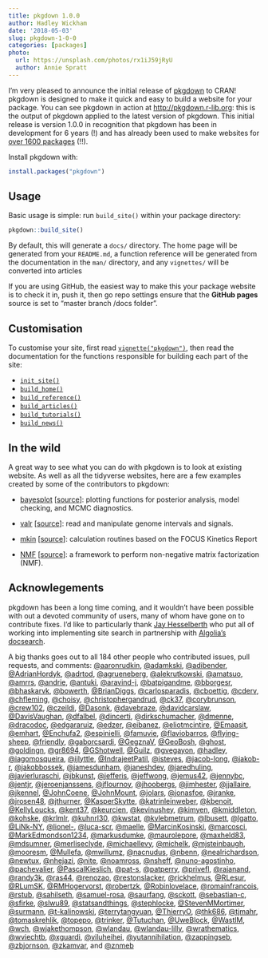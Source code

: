 ```yaml
---
title: pkgdown 1.0.0
author: Hadley Wickham
date: '2018-05-03'
slug: pkgdown-1-0-0
categories: [packages]
photo:
  url: https://unsplash.com/photos/rx1iJ59jRyU
  author: Annie Spratt
---
```


I'm very pleased to announce the initial release of [pkgdown](http://pkgdown.r-lib.org) to CRAN! pkgdown is designed to make it quick and easy to build a website for your package. You can see pkgdown in action at <http://pkgdown.r-lib.org>: this is the output of pkgdown applied to the latest version of pkgdown. This initial release is version 1.0.0 in recognition that pkgdown has been in development for 6 years (!) and has already been used to make websites for [over 1600 packages](https://github.com/search?q=pkgdown.css+in%3Apath+path%3Adocs&type=Code) (!!). 

Install pkgdown with:

```r
install.packages("pkgdown")
```

## Usage

Basic usage is simple: run `build_site()` within your package directory:

```r
pkgdown::build_site()
```

By default, this will generate a `docs/` directory. The home page will be generated from your `README.md`, a function reference will be generated from the documentation in the `man/` directory, and any `vignettes/` will be converted into articles

If you are using GitHub, the easiest way to make this your package website is to check it in, push it, then go repo settings ensure that the __GitHub pages__ source is set to "master branch /docs folder".

## Customisation

To customise your site, first read [`vignette("pkgdown")`](http://pkgdown.r-lib.org/articles/pkgdown.html), then read the documentation for the functions responsible for building each part of the site:

* [`init_site()`](init_site.html)
* [`build_home()`](build_home.html)
* [`build_reference()`](build_reference.html)
* [`build_articles()`](build_articles.html)
* [`build_tutorials()`](build_tutorials.html)
* [`build_news()`](build_news.html)

## In the wild

A great way to see what you can do with pkgdown is to look at existing website. As well as all the tidyverse websites, here are a few examples created by some of the contributors to pkgdown:

* [bayesplot](http://mc-stan.org/bayesplot/index.html)
  [[source](https://github.com/stan-dev/bayesplot/tree/gh-pages)]:
  plotting functions for posterior analysis, model checking, and MCMC 
  diagnostics.

* [valr](https://rnabioco.github.io/valr/) 
  [[source](https://github.com/rnabioco/valr)]: 
  read and manipulate genome intervals and signals.

* [mkin](http://jranke.github.io/mkin/)
  [[source](https://github.com/jranke/mkin)]:
  calculation routines based on the FOCUS Kinetics Report

* [NMF](http://renozao.github.io/NMF/master/index.html)
  [[source](https://github.com/renozao/NMF)]:
  a framework to perform non-negative matrix factorization (NMF).

## Acknowlegements

pkgdown has been a long time coming, and it wouldn't have been possible with out a devoted community of users, many of whom have gone on to contribute fixes. I'd like to particularly thank [Jay Hesselberth](https://hesselberthlab.org) who put all of working into implementing site search in partnership with [Algolia's docsearch](https://hesselberthlab.org). 

A big thanks goes out to all 184 other people who contributed issues, pull requests, and comments: [\@aaronrudkin](https://github.com/aaronrudkin), [\@adamkski](https://github.com/adamkski), [\@adibender](https://github.com/adibender), [\@AdrianHordyk](https://github.com/AdrianHordyk), [\@adrtod](https://github.com/adrtod), [\@agrueneberg](https://github.com/agrueneberg), [\@alekrutkowski](https://github.com/alekrutkowski), [\@amatsuo](https://github.com/amatsuo), [\@amrrs](https://github.com/amrrs), [\@andrie](https://github.com/andrie), [\@antuki](https://github.com/antuki), [\@aravind-j](https://github.com/aravind-j), [\@batpigandme](https://github.com/batpigandme), [\@bborgesr](https://github.com/bborgesr), [\@bhaskarvk](https://github.com/bhaskarvk), [\@bowerth](https://github.com/bowerth), [\@BrianDiggs](https://github.com/BrianDiggs), [\@carlosparadis](https://github.com/carlosparadis), [\@cboettig](https://github.com/cboettig), [\@cderv](https://github.com/cderv), [\@chfleming](https://github.com/chfleming), [\@choisy](https://github.com/choisy), [\@christophergandrud](https://github.com/christophergandrud), [\@ck37](https://github.com/ck37), [\@corybrunson](https://github.com/corybrunson), [\@crew102](https://github.com/crew102), [\@czeildi](https://github.com/czeildi), [\@Dasonk](https://github.com/Dasonk), [\@davebraze](https://github.com/davebraze), [\@davidcarslaw](https://github.com/davidcarslaw), [\@DavisVaughan](https://github.com/DavisVaughan), [\@dfalbel](https://github.com/dfalbel), [\@dincerti](https://github.com/dincerti), [\@dirkschumacher](https://github.com/dirkschumacher), [\@dmenne](https://github.com/dmenne), [\@dracodoc](https://github.com/dracodoc), [\@edgararuiz](https://github.com/edgararuiz), [\@edzer](https://github.com/edzer), [\@eibanez](https://github.com/eibanez), [\@eliotmcintire](https://github.com/eliotmcintire), [\@Emaasit](https://github.com/Emaasit), [\@emhart](https://github.com/emhart), [\@Enchufa2](https://github.com/Enchufa2), [\@espinielli](https://github.com/espinielli), [\@famuvie](https://github.com/famuvie), [\@flaviobarros](https://github.com/flaviobarros), [\@flying-sheep](https://github.com/flying-sheep), [\@friendly](https://github.com/friendly), [\@gaborcsardi](https://github.com/gaborcsardi), [\@GegznaV](https://github.com/GegznaV), [\@GeoBosh](https://github.com/GeoBosh), [\@ghost](https://github.com/ghost), [\@goldingn](https://github.com/goldingn), [\@gr8694](https://github.com/gr8694), [\@GShotwell](https://github.com/GShotwell), [\@Guilz](https://github.com/Guilz), [\@gvegayon](https://github.com/gvegayon), [\@hadley](https://github.com/hadley), [\@iagomosqueira](https://github.com/iagomosqueira), [\@ijlyttle](https://github.com/ijlyttle), [\@IndrajeetPatil](https://github.com/IndrajeetPatil), [\@isteves](https://github.com/isteves), [\@jacob-long](https://github.com/jacob-long), [\@jakob-r](https://github.com/jakob-r), [\@jakobbossek](https://github.com/jakobbossek), [\@jamesdunham](https://github.com/jamesdunham), [\@janeshdev](https://github.com/janeshdev), [\@jaredhuling](https://github.com/jaredhuling), [\@javierluraschi](https://github.com/javierluraschi), [\@jbkunst](https://github.com/jbkunst), [\@jefferis](https://github.com/jefferis), [\@jeffwong](https://github.com/jeffwong), [\@jemus42](https://github.com/jemus42), [\@jennybc](https://github.com/jennybc), [\@jentjr](https://github.com/jentjr), [\@jeroenjanssens](https://github.com/jeroenjanssens), [\@jflournoy](https://github.com/jflournoy), [\@jhoobergs](https://github.com/jhoobergs), [\@jimhester](https://github.com/jimhester), [\@jjallaire](https://github.com/jjallaire), [\@jkennel](https://github.com/jkennel), [\@JohnCoene](https://github.com/JohnCoene), [\@JohnMount](https://github.com/JohnMount), [\@jolars](https://github.com/jolars), [\@jonasfoe](https://github.com/jonasfoe), [\@jranke](https://github.com/jranke), [\@jrosen48](https://github.com/jrosen48), [\@jthurner](https://github.com/jthurner), [\@KasperSkytte](https://github.com/KasperSkytte), [\@katrinleinweber](https://github.com/katrinleinweber), [\@kbenoit](https://github.com/kbenoit), [\@KellyLoucks](https://github.com/KellyLoucks), [\@kent37](https://github.com/kent37), [\@keurcien](https://github.com/keurcien), [\@kevinushey](https://github.com/kevinushey), [\@kimyen](https://github.com/kimyen), [\@kmiddleton](https://github.com/kmiddleton), [\@kohske](https://github.com/kohske), [\@krlmlr](https://github.com/krlmlr), [\@kuhnrl30](https://github.com/kuhnrl30), [\@kwstat](https://github.com/kwstat), [\@kylebmetrum](https://github.com/kylebmetrum), [\@lbusett](https://github.com/lbusett), [\@lgatto](https://github.com/lgatto), [\@LiNk-NY](https://github.com/LiNk-NY), [\@lionel-](https://github.com/lionel-), [\@luca-scr](https://github.com/luca-scr), [\@maelle](https://github.com/maelle), [\@MarcinKosinski](https://github.com/MarcinKosinski), [\@marcosci](https://github.com/marcosci), [\@MarkEdmondson1234](https://github.com/MarkEdmondson1234), [\@markusdumke](https://github.com/markusdumke), [\@maurolepore](https://github.com/maurolepore), [\@maxheld83](https://github.com/maxheld83), [\@mdsumner](https://github.com/mdsumner), [\@merliseclyde](https://github.com/merliseclyde), [\@michaellevy](https://github.com/michaellevy), [\@michelk](https://github.com/michelk), [\@mjsteinbaugh](https://github.com/mjsteinbaugh), [\@mooresm](https://github.com/mooresm), [\@Mullefa](https://github.com/Mullefa), [\@mwillumz](https://github.com/mwillumz), [\@nacnudus](https://github.com/nacnudus), [\@nbenn](https://github.com/nbenn), [\@nealrichardson](https://github.com/nealrichardson), [\@newtux](https://github.com/newtux), [\@nhejazi](https://github.com/nhejazi), [\@nite](https://github.com/nite), [\@noamross](https://github.com/noamross), [\@nsheff](https://github.com/nsheff), [\@nuno-agostinho](https://github.com/nuno-agostinho), [\@pachevalier](https://github.com/pachevalier), [\@PascalKieslich](https://github.com/PascalKieslich), [\@pat-s](https://github.com/pat-s), [\@patperry](https://github.com/patperry), [\@privefl](https://github.com/privefl), [\@rajanand](https://github.com/rajanand), [\@randy3k](https://github.com/randy3k), [\@ras44](https://github.com/ras44), [\@renozao](https://github.com/renozao), [\@restonslacker](https://github.com/restonslacker), [\@rickhelmus](https://github.com/rickhelmus), [\@RLesur](https://github.com/RLesur), [\@RLumSK](https://github.com/RLumSK), [\@RMHogervorst](https://github.com/RMHogervorst), [\@robertzk](https://github.com/robertzk), [\@Robinlovelace](https://github.com/Robinlovelace), [\@romainfrancois](https://github.com/romainfrancois), [\@rstub](https://github.com/rstub), [\@sahilseth](https://github.com/sahilseth), [\@samuel-rosa](https://github.com/samuel-rosa), [\@saurfang](https://github.com/saurfang), [\@sckott](https://github.com/sckott), [\@sebastian-c](https://github.com/sebastian-c), [\@sfirke](https://github.com/sfirke), [\@slwu89](https://github.com/slwu89), [\@statsandthings](https://github.com/statsandthings), [\@stephlocke](https://github.com/stephlocke), [\@StevenMMortimer](https://github.com/StevenMMortimer), [\@surmann](https://github.com/surmann), [\@t-kalinowski](https://github.com/t-kalinowski), [\@terrytangyuan](https://github.com/terrytangyuan), [\@ThierryO](https://github.com/ThierryO), [\@thk686](https://github.com/thk686), [\@tjmahr](https://github.com/tjmahr), [\@tomaskrehlik](https://github.com/tomaskrehlik), [\@topepo](https://github.com/topepo), [\@trinker](https://github.com/trinker), [\@Tutuchan](https://github.com/Tutuchan), [\@UweBlock](https://github.com/UweBlock), [\@WastlM](https://github.com/WastlM), [\@wch](https://github.com/wch), [\@wjakethompson](https://github.com/wjakethompson), [\@wlandau](https://github.com/wlandau), [\@wlandau-lilly](https://github.com/wlandau-lilly), [\@wrathematics](https://github.com/wrathematics), [\@wviechtb](https://github.com/wviechtb), [\@xguardi](https://github.com/xguardi), [\@yiluheihei](https://github.com/yiluheihei), [\@yutannihilation](https://github.com/yutannihilation), [\@zappingseb](https://github.com/zappingseb), [\@zbjornson](https://github.com/zbjornson), [\@zkamvar](https://github.com/zkamvar), and [\@znmeb](https://github.com/znmeb)
